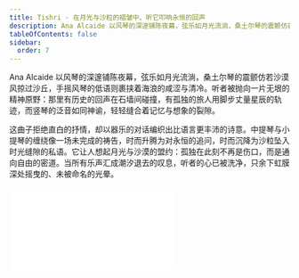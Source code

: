 ```yaml
---
title: Tishri - 在月光与沙粒的褶皱中、听它叩响永恒的回声
description: Ana Alcaide 以风琴的深邃铺陈夜幕，弦乐如月光流淌，桑土尔琴的震颤仿若沙漠风掠过沙丘，手摇风琴的低语则裹挟着海浪的咸涩与清冷。听者被抛向一片无垠的精神原野：那里有历史的回声在石墙间碰撞，有孤独的旅人用脚步丈量星辰的轨迹，而竖琴的泛音如同神谕，轻轻缝合着记忆与想象的裂隙。
tableOfContents: false
sidebar:
  order: 7
---
```


Ana Alcaide 以风琴的深邃铺陈夜幕，弦乐如月光流淌，桑土尔琴的震颤仿若沙漠风掠过沙丘，手摇风琴的低语则裹挟着海浪的咸涩与清冷。听者被抛向一片无垠的精神原野：那里有历史的回声在石墙间碰撞，有孤独的旅人用脚步丈量星辰的轨迹，而竖琴的泛音如同神谕，轻轻缝合着记忆与想象的裂隙。

这曲子拒绝直白的抒情，却以器乐的对话编织出比语言更丰沛的诗意。中提琴与小提琴的缠绕像一场未完成的祷告，时而升腾为对永恒的追问，时而沉降为沙粒坠入时光缝隙的私语。它让人想起月光与沙漠的盟约：孤独在此刻不再是伤口，而是通向自由的密道。当所有乐声汇成潮汐退去的叹息，听者的心已被洗净，只余下虹膜深处摇曳的、未被命名的光晕。

<iframe class="bili-video" src="//player.bilibili.com/player.html?isOutside=true&aid=114481917075444&bvid=BV1zjVRzTEQ3&cid=29884220630&p=1" scrolling="no" border="0" frameborder="no" framespacing="0" allowfullscreen="true"></iframe>